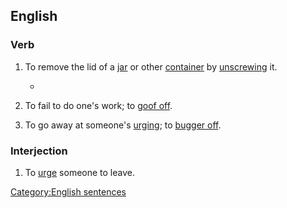 ==English==

===Verb===
{{en-verb|inf=to [[screw]] [[off]]|screws off|screwing off|screwed off}}

# {{literal}} To remove the lid of a [[jar]] or other [[container]] by [[unscrewing]] it.
#*{{quote-book
|year=2004
|author=Cathy Myata
|title=Speaking rules!: Games and activities for creating effective speakers, presenters and storytellers
|page=52
|passage=Hold it in two hands and '''screw off''' the lid. Set the lid down. Inside are pickled onions.}}
# {{idiom|colloquial}} To fail to do one's work; to [[goof off]].
# {{idiom|colloquial}} To go away at someone's [[urging]]; to [[bugger off]].

===Interjection===
{{en-intj|pos=[[screw]] [[off]]}}
# {{idiom|colloquial}} To [[urge]] someone to leave.


[[Category:English sentences]]